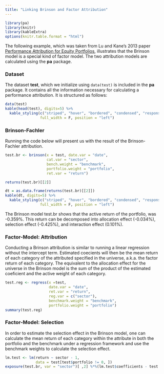 ```yaml
---
title: "Linking Brinson and Factor Attribution"
---
```


```r
library(pa)
library(knitr)
library(kableExtra)
options(knitr.table.format = "html") 
```

The following example, which was taken from Lu and Kane's 2013 paper [Performance Attribution for Equity Portfolios](https://cran.r-project.org/web/packages/pa/vignettes/pa.pdf), illustrates that the Brinson model is a special kind of factor model. The two attribution models are calculated using the **pa** package.

### Dataset
The dataset **test**, which we initialize using `data(test)` is included in the **pa** package. It contains all the information necessary for calculating a performance attribution. It is structured as follows:

```r
data(test)
kable(head(test), digits=5) %>%
  kable_styling(c("striped", "hover", "bordered", "condensed", "responsive"), 
                full_width = F, position = "left")
```

### Brinson-Fachler
Running the code below will present us with the result of the Brinson-Fachler attribution.   
```r
test.br <- brinson(x = test, date.var = "date",
                   cat.var = "sector",
                   bench.weight = "benchmark",
                   portfolio.weight = "portfolio",
                   ret.var = "return")

returns(test.br)[[2]] 
```

```r
dt = as.data.frame(returns(test.br)[[2]])
kable(dt, digits=5) %>%
  kable_styling(c("striped", "hover", "bordered", "condensed", "responsive"), 
                full_width = F, position = "left")
```

The Brinson model test.br shows that the active return of the portfolio, was -0.359%. This return can be decomposed into allocation effect (-0.034%), selection effect (-0.425%), and interaction effect (0.101%).

### Factor-Model: Attribution
Conducting a Brinson attribution is similar to running a linear regression without the intercept term. Estimated coecients will then be the mean return of each category of the attributed specified in the universe, a.k.a. the factor return of each category.
The equivalent to the allocation effect for the universe in the Brinson model is the sum of the product of the estimated coeficient and the active weight of each category.
```r
test.reg <- regress(x =test,
                    date.var = "date",
                    ret.var = "return",
                    reg.var = c("sector"),
                    benchmark.weight = "benchmark",
                    portfolio.weight = "portfolio")
summary(test.reg)
```

### Factor-Model: Selection
In order to estimate the selection effect in the Brinson model, one can calculate the mean return of each category within the attribute in both the portfolio and the benchmark under a regression framework and use the benchmark weights to calculate the selection effect. 
```r
lm.test <- lm(return ~ sector - 1,
              data = test[test$portfolio != 0, ])
exposure(test.br, var = "sector")[ ,2] %*%(lm.test$coefficients - test.reg@coefficients)
```


